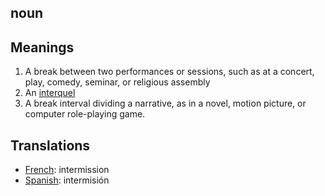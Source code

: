 == noun ==

== Meanings ==

#A break between two performances or sessions, such as at a concert, play, comedy, seminar, or religious assembly
#An [[interquel]]
#A break interval dividing a narrative, as in a novel, motion picture, or computer role-playing game.

== Translations ==

* [[French]]: intermission
* [[Spanish]]: intermisión